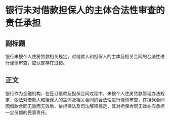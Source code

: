 # 银行未对借款担保人的主体合法性审查的责任承担
## 副标题
银行未按个人住房贷款相关规定，对借款人和担保人的主体及相关合同的合法性进行谨慎审查，应认定存在过错。
## 正文
银行作为金融机构，在签订借款及担保合同过程中，未按个人住房贷款管理办法规定，依法对借款人和担保人的主体及相关合同的合法性进行谨慎审查，在担保合同因借款合同无效而无效后，依担保法及司法解释规定，其对担保合同无效亦应承担一定份额的民事责任。